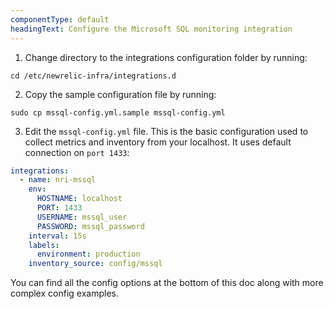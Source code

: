 ```yaml
---
componentType: default
headingText: Configure the Microsoft SQL monitoring integration
---
```


1. Change directory to the integrations configuration folder by running:

  ```shell
  cd /etc/newrelic-infra/integrations.d
  ```

2. Copy the sample configuration file by running:

  ```shell
  sudo cp mssql-config.yml.sample mssql-config.yml
  ```

3. Edit the `mssql-config.yml` file. This is the basic configuration used to collect metrics and inventory from your localhost. It uses default connection on `port 1433`:

  ```yml
  integrations:
    - name: nri-mssql
      env:
        HOSTNAME: localhost
        PORT: 1433
        USERNAME: mssql_user
        PASSWORD: mssql_password
      interval: 15s
      labels:
        environment: production
      inventory_source: config/mssql
  ```

You can find all the config options at the bottom of this doc along with more complex config examples.
